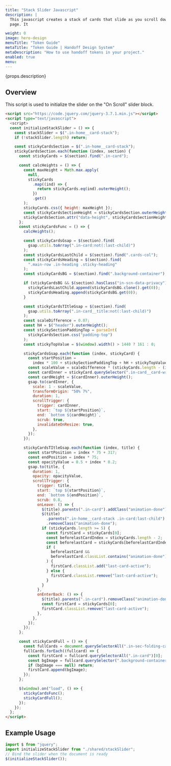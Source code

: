 ```yaml
---
title: "Stack Slider Javascript"
description: |
  This javascript creates a stack of cards that slide as you scroll down the 
  page. It

weight: 0
image: hero-design
menuTitle: "Token Guide"
metaTitle: "Token Guide | Handoff Design System"
metaDescription: "How to use handoff tokens in your project."
enabled: true
menu:
---
```



<Hero title={props.title} image={false}>
  <p>{props.description}</p>
</Hero>

## Overview

This script is used to initialize the slider on the "On Scroll" slider block.

```html title="stackSlider.js"
<script src="https://code.jquery.com/jquery-3.7.1.min.js"></script>
<script type="text/javascript">
  <script>
  const initializeStackSlider = () => {
    const stackSlider = $(".in-home__card-stack");
    if (!stackSlider.length) return;

    const stickyCardsSection = $(".in-home__card-stack");
    stickyCardsSection.each(function (index, section) {
      const stickyCards = $(section).find(".in-card");

      const calcHeights = () => {
        const maxHeight = Math.max.apply(
          null,
          stickyCards
            .map((ind) => {
              return stickyCards.eq(ind).outerHeight();
            })
            .get()
        );
        stickyCards.css({ height: maxHeight });
        const stickyCardsSectionHeight = stickyCardsSection.outerHeight();
        stickyCardsSection.attr("data-height", stickyCardsSectionHeight);
      };
      const stickyCardsFunc = () => {
        calcHeights();

        const stickyCardsGsap = $(section).find(
          gsap.utils.toArray(".in-card:not(:last-child)")
        );
        const stickyCardsLastChild = $(section).find(".cards-col");
        const stickyCardsHeading = $(section).find(
          ".main-row .in-heading .sticky-heading"
        );
        const stickyCardsBG = $(section).find(".background-container");

        if (stickyCardsBG && $(section).hasClass("in-scn-data-privacy")) {
          stickyCardsLastChild.append(stickyCardsBG.clone().get(0));
          stickyCardsHeading.append(stickyCardsBG.get(0));
        }

        const stickyCardsTItleGsap = $(section).find(
          gsap.utils.toArray(".in-card__title:not(:last-child)")
        );
        const scaleDifference = 0.07;
        const hH = $("header").outerHeight();
        const stickySectionPaddingTop = parseInt(
          stickyCardsSection.css("padding-top")
        );
        const stickyTopValue = $(window).width() > 1440 ? 161 : 0;

        stickyCardsGsap.each(function (index, stickyCard) {
          const startPosition =
            index * 100 + stickySectionPaddingTop + hH + stickyTopValue;
          const scaleValue = scaleDifference * (stickyCards.length - (index + 1));
          const cardInner = stickyCard.querySelector(".in-card__card-wrp");
          const cardHeight = $(cardInner).outerHeight();
          gsap.to(cardInner, {
            scale: 1 - scaleValue,
            transformOrigin: "50% 7%",
            duration: 1,
            scrollTrigger: {
              trigger: cardInner,
              start: `top ${startPosition}`,
              end: `bottom ${cardHeight}`,
              scrub: true,
              invalidateOnResize: true,
            },
          });
        });

        stickyCardsTItleGsap.each(function (index, title) {
          const startPosition = index * 75 + 317;
          const endPosition = index * 75;
          const opacityValue = 0.5 + index * 0.2;
          gsap.to(title, {
            duration: 1,
            opacity: opacityValue,
            scrollTrigger: {
              trigger: title,
              start: `top ${startPosition}`,
              end: `bottom ${endPosition}`,
              scrub: 0.8,
              onLeave: () => {
                $(title).parents(".in-card").addClass("animation-done");
                $(title)
                  .parents(".in-home__card-stack .in-card:last-child")
                  .removeClass("animation-done");
                if (stickyCards.length >= 5) {
                  const firstCard = stickyCards[0];
                  const beforelastCardIndex = stickyCards.length - 2;
                  const beforelastCard = stickyCards[beforelastCardIndex];
                  if (
                    beforelastCard &&
                    beforelastCard.classList.contains("animation-done")
                  ) {
                    firstCard.classList.add("last-card-active");
                  } else {
                    firstCard.classList.remove("last-card-active");
                  }
                }
              },
              onEnterBack: () => {
                $(title).parents(".in-card").removeClass("animation-done");
                const firstCard = stickyCards[0];
                firstCard.classList.remove("last-card-active");
              },
            },
          });
        });
      };

      const stickyCardFull = () => {
        const fullCards = document.querySelectorAll(".in-sec-folding-cards");
        fullCards.forEach((fullcard) => {
          const firstCard = fullcard.querySelectorAll(".in-card")[0];
          const bgImage = fullcard.querySelector(".background-container");
          if (bgImage === null) return;
          firstCard.append(bgImage);
        });
      };

      $(window).on("load", () => {
        stickyCardsFunc();
        stickyCardFull();
      });
    });
  };
</script>
```

## Example Usage

```javascript title="Use the stackSlider function"
import $ from "jquery";
import initializeStackSlider from "./shared/stackSlider";
// Bind the slider when the document is ready
$(initializeStackSlider());
```
